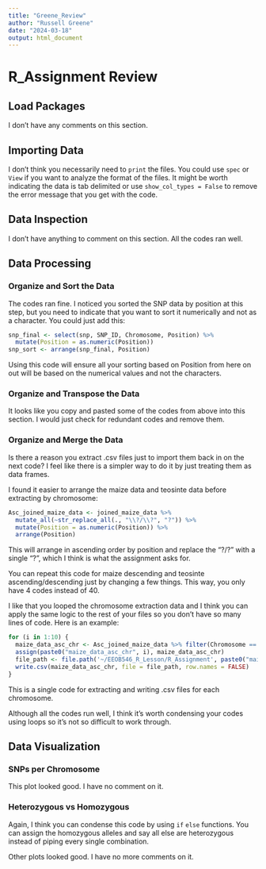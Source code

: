 ```yaml
---
title: "Greene_Review"
author: "Russell Greene"
date: "2024-03-18"
output: html_document
---
```


# R_Assignment Review

## Load Packages

I don't have any comments on this section.

## Importing Data

I don't think you necessarily need to `print` the files. You could use `spec` or `View` if you want to analyze the format of the files. It might be worth indicating the data is tab delimited or use `show_col_types = False` to remove the error message that you get with the code.

## Data Inspection

I don't have anything to comment on this section. All the codes ran well.

## Data Processing

### Organize and Sort the Data

The codes ran fine. I noticed you sorted the SNP data by position at this step, but you need to indicate that you want to sort it numerically and not as a character. You could just add this:

```r
snp_final <- select(snp, SNP_ID, Chromosome, Position) %>% 
  mutate(Position = as.numeric(Position))
snp_sort <- arrange(snp_final, Position)
```

Using this code will ensure all your sorting based on Position from here on out will be based on the numerical values and not the characters.

### Organize and Transpose the Data

It looks like you copy and pasted some of the codes from above into this section. I would just check for redundant codes and remove them.

### Organize and Merge the Data

Is there a reason you extract .csv files just to import them back in on the next code? I feel like there is a simpler way to do it by just treating them as data frames.

I found it easier to arrange the maize data and teosinte data before extracting by chromosome:

```r
Asc_joined_maize_data <- joined_maize_data %>% 
  mutate_all(~str_replace_all(., "\\?/\\?", "?")) %>% 
  mutate(Position = as.numeric(Position)) %>% 
  arrange(Position)
```

This will arrange in ascending order by position and replace the "?/?" with a single "?", which I think is what the assignment asks for.

You can repeat this code for maize descending and teosinte ascending/descending just by changing a few things. This way, you only have 4 codes instead of 40.

I like that you looped the chromosome extraction data and I think you can apply the same logic to the rest of your files so you don't have so many lines of code. Here is an example:

```r
for (i in 1:10) {
  maize_data_asc_chr <- Asc_joined_maize_data %>% filter(Chromosome == i) 
  assign(paste0("maize_data_asc_chr", i), maize_data_asc_chr)
  file_path <- file.path('~/EEOB546_R_Lesson/R_Assignment', paste0("maize_asc_chr", i, ".csv"))
  write.csv(maize_data_asc_chr, file = file_path, row.names = FALSE)
}
```

This is a single code for extracting and writing .csv files for each chromosome.

Although all the codes run well, I think it's worth condensing your codes using loops so it's not so difficult to work through.

## Data Visualization

### SNPs per Chromosome

This plot looked good. I have no comment on it.

### Heterozygous vs Homozygous

Again, I think you can condense this code by using `if` `else` functions. You can assign the homozygous alleles and say all else are heterozygous instead of piping every single combination. 

Other plots looked good. I have no more comments on it. 
